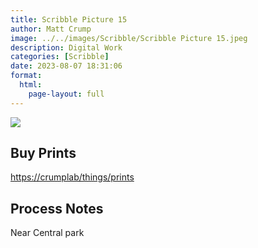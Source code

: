 ```yaml
---
title: Scribble Picture 15
author: Matt Crump
image: ../../images/Scribble/Scribble Picture 15.jpeg
description: Digital Work
categories: [Scribble]
date: 2023-08-07 18:31:06
format:
  html:
    page-layout: full
---
```


![](../../images/Scribble/Scribble Picture 15.jpeg)

## Buy Prints

[https://crumplab/things/prints](https://crumplab/things/prints)

## Process Notes

Near Central park
